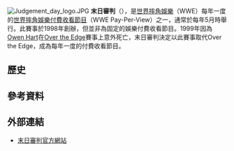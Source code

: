 [[File:Judgement_day_logo.JPG|thumb]]
'''末日審判'''（{{lang-en|'''Judgment Day'''}}），是[[世界摔角娛樂|世界摔角娛樂]]（WWE）每年一度的[[世界摔角娛樂付費收看節目|世界摔角娛樂付費收看節目]]（WWE Pay-Per-View）之一，通常於每年5月時舉行。此賽事於1998年創辦，但並非為固定的娛樂付費收看節目。1999年因為[[Owen_Hart|Owen Hart]]在[[Over_the_Edge|Over the Edge]]賽事上意外死亡，末日審判決定以此賽事取代Over the Edge，成為每年一度的付費收看節目。

==歷史==

==參考資料==
<div class="references-small">
<references />
</div>

==外部連結==
*[http://www.wwe.com/shows/judgmentday/ 末日審判官方網站] {{Wayback|url=http://www.wwe.com/shows/judgmentday/ |date=20160629053739 }}

{{WWE PPV|末日審判}}


{{Sports-stub}}